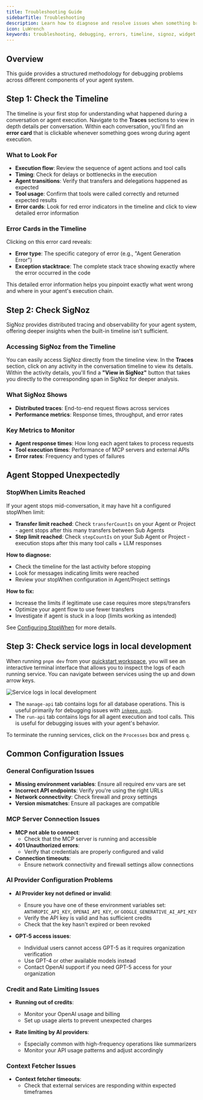 ```yaml
---
title: Troubleshooting Guide
sidebarTitle: Troubleshooting
description: Learn how to diagnose and resolve issues when something breaks in your Inkeep agent system.
icon: LuWrench
keywords: troubleshooting, debugging, errors, timeline, signoz, widget implementation
---
```


## Overview

This guide provides a structured methodology for debugging problems across different components of your agent system.

## Step 1: Check the Timeline

The timeline is your first stop for understanding what happened during a conversation or agent execution. Navigate to the **Traces** sections to view in depth details per conversation. Within each conversation, you'll find an **error card** that is clickable whenever something goes wrong during agent execution. 

### What to Look For

- **Execution flow**: Review the sequence of agent actions and tool calls
- **Timing**: Check for delays or bottlenecks in the execution
- **Agent transitions**: Verify that transfers and delegations happened as expected
- **Tool usage**: Confirm that tools were called correctly and returned expected results
- **Error cards**: Look for red error indicators in the timeline and click to view detailed error information

### Error Cards in the Timeline

Clicking on this error card reveals:

- **Error type**: The specific category of error (e.g., "Agent Generation Error")
- **Exception stacktrace**: The complete stack trace showing exactly where the error occurred in the code

This detailed error information helps you pinpoint exactly what went wrong and where in your agent's execution chain.

<Snippet file="copy-trace.mdx" />

## Step 2: Check SigNoz

SigNoz provides distributed tracing and observability for your agent system, offering deeper insights when the built-in timeline isn't sufficient.

### Accessing SigNoz from the Timeline

You can easily access SigNoz directly from the timeline view. In the **Traces** section, click on any activity in the conversation timeline to view its details. Within the activity details, you'll find a **"View in SigNoz"** button that takes you directly to the corresponding span in SigNoz for deeper analysis.

### What SigNoz Shows

- **Distributed traces**: End-to-end request flows across services
- **Performance metrics**: Response times, throughput, and error rates

### Key Metrics to Monitor

- **Agent response times**: How long each agent takes to process requests
- **Tool execution times**: Performance of MCP servers and external APIs
- **Error rates**: Frequency and types of failures

## Agent Stopped Unexpectedly

### StopWhen Limits Reached

If your agent stops mid-conversation, it may have hit a configured stopWhen limit:

- **Transfer limit reached**: Check `transferCountIs` on your Agent or Project - agent stops after this many transfers between Sub Agents
- **Step limit reached**: Check `stepCountIs` on your Sub Agent or Project - execution stops after this many tool calls + LLM responses

**How to diagnose:**
- Check the timeline for the last activity before stopping
- Look for messages indicating limits were reached
- Review your stopWhen configuration in Agent/Project settings

**How to fix:**
- Increase the limits if legitimate use case requires more steps/transfers
- Optimize your agent flow to use fewer transfers
- Investigate if agent is stuck in a loop (limits working as intended)

See [Configuring StopWhen](/typescript-sdk/agent-settings#configuring-stopwhen) for more details.

## Step 3: Check service logs in local development

When running `pnpm dev` from your [quickstart workspace](/quick-start/start-development), you will see an interactive terminal interface that allows you to inspect the logs of each running service. You can navigate between services using the up and down arrow keys.

![Service logs in local development](/images/agents-quickstart-pnpm-dev.png)

- The `manage-api` tab contains logs for all database operations. This is useful primarily for debugging issues with [`inkeep push`](/typescript-sdk/push-pull-workflows).
- The `run-api` tab contains logs for all agent execution and tool calls. This is useful for debugging issues with your agent's behavior.

To terminate the running services, click on the `Processes` box and press `q`.

## Common Configuration Issues

### General Configuration Issues

- **Missing environment variables**: Ensure all required env vars are set
- **Incorrect API endpoints**: Verify you're using the right URLs
- **Network connectivity**: Check firewall and proxy settings
- **Version mismatches**: Ensure all packages are compatible

### MCP Server Connection Issues

- **MCP not able to connect**: 
    - Check that the MCP server is running and accessible
- **401 Unauthorized errors**:
    - Verify that credentials are properly configured and valid
- **Connection timeouts**:
    - Ensure network connectivity and firewall settings allow connections

### AI Provider Configuration Problems

- **AI Provider key not defined or invalid**: 
  - Ensure you have one of these environment variables set: `ANTHROPIC_API_KEY`, `OPENAI_API_KEY`, or `GOOGLE_GENERATIVE_AI_API_KEY`
  - Verify the API key is valid and has sufficient credits
  - Check that the key hasn't expired or been revoked

- **GPT-5 access issues**: 
  - Individual users cannot access GPT-5 as it requires organization verification
  - Use GPT-4 or other available models instead
  - Contact OpenAI support if you need GPT-5 access for your organization

### Credit and Rate Limiting Issues

- **Running out of credits**: 
  - Monitor your OpenAI usage and billing
  - Set up usage alerts to prevent unexpected charges

- **Rate limiting by AI providers**: 
  - Especially common with high-frequency operations like summarizers
  - Monitor your API usage patterns and adjust accordingly

### Context Fetcher Issues

- **Context fetcher timeouts**: 
  - Check that external services are responding within expected timeframes

